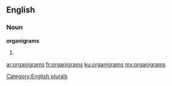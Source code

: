 ==English==

===Noun===
'''organigrams'''

# {{plural of|[[organigram]]}}

[[Category:English plurals]]

[[ar:organigrams]]
[[fr:organigrams]]
[[ku:organigrams]]
[[my:organigrams]]